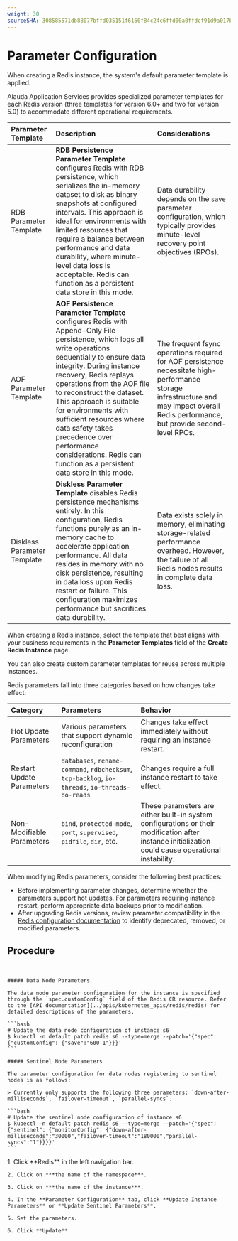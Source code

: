 ```yaml
---
weight: 30
sourceSHA: 308585571db88077bffd035151f6160f84c24c6ffd00a0ffdcf91d9a017b364b
---
```


# Parameter Configuration

When creating a Redis instance, the system's default parameter template is applied. 

Alauda Application Services provides specialized parameter templates for each Redis version (three templates for version 6.0+ and two for version 5.0) to accommodate different operational requirements.

| Parameter Template | Description | Considerations |
| :---------------- | :---------- | :------------- |
| RDB Parameter Template | **RDB Persistence Parameter Template** configures Redis with RDB persistence, which serializes the in-memory dataset to disk as binary snapshots at configured intervals. This approach is ideal for environments with limited resources that require a balance between performance and data durability, where minute-level data loss is acceptable. Redis can function as a persistent data store in this mode. | Data durability depends on the `save` parameter configuration, which typically provides minute-level recovery point objectives (RPOs). |
| AOF Parameter Template | **AOF Persistence Parameter Template** configures Redis with Append-Only File persistence, which logs all write operations sequentially to ensure data integrity. During instance recovery, Redis replays operations from the AOF file to reconstruct the dataset. This approach is suitable for environments with sufficient resources where data safety takes precedence over performance considerations. Redis can function as a persistent data store in this mode. | The frequent fsync operations required for AOF persistence necessitate high-performance storage infrastructure and may impact overall Redis performance, but provide second-level RPOs. |
| Diskless Parameter Template | **Diskless Parameter Template** disables Redis persistence mechanisms entirely. In this configuration, Redis functions purely as an in-memory cache to accelerate application performance. All data resides in memory with no disk persistence, resulting in data loss upon Redis restart or failure. This configuration maximizes performance but sacrifices data durability. | Data exists solely in memory, eliminating storage-related performance overhead. However, the failure of all Redis nodes results in complete data loss. |

When creating a Redis instance, select the template that best aligns with your business requirements in the **Parameter Templates** field of the **Create Redis Instance** page.

You can also create custom parameter templates for reuse across multiple instances.

Redis parameters fall into three categories based on how changes take effect:

| Category | Parameters | Behavior |
| :------- | :--------- | :------- |
| Hot Update Parameters | Various parameters that support dynamic reconfiguration | Changes take effect immediately without requiring an instance restart. |
| Restart Update Parameters | `databases`, `rename-command`, `rdbchecksum`, `tcp-backlog`, `io-threads`, `io-threads-do-reads` | Changes require a full instance restart to take effect. |
| Non-Modifiable Parameters | `bind`, `protected-mode`, `port`, `supervised`, `pidfile`, `dir`, etc. | These parameters are either built-in system configurations or their modification after instance initialization could cause operational instability. |

When modifying Redis parameters, consider the following best practices:

- Before implementing parameter changes, determine whether the parameters support hot updates. For parameters requiring instance restart, perform appropriate data backups prior to modification.
- After upgrading Redis versions, review parameter compatibility in the [Redis configuration documentation](https://redis.io/topics/config) to identify deprecated, removed, or modified parameters.

## Procedure

<Tabs>
  <Tab label="CLI">
    <br />

    ##### Data Node Parameters

    The data node parameter configuration for the instance is specified through the `spec.customConfig` field of the Redis CR resource. Refer to the [API documentation](../apis/kubernetes_apis/redis/redis) for detailed descriptions of the parameters.

    ```bash
    # Update the data node configuration of instance s6
    $ kubectl -n default patch redis s6 --type=merge --patch='{"spec": {"customConfig": {"save":"600 1"}}}'
    ```

    ##### Sentinel Node Parameters

    The parameter configuration for data nodes registering to sentinel nodes is as follows:

    > Currently only supports the following three parameters: `down-after-milliseconds`, `failover-timeout`, `parallel-syncs`.

    ```bash
    # Update the sentinel node configuration of instance s6
    $ kubectl -n default patch redis s6 --type=merge --patch='{"spec": {"sentinel": {"monitorConfig": {"down-after-milliseconds":"30000","failover-timeout":"180000","parallel-syncs":"1"}}}}'
    ```
  </Tab>

  <Tab label="Web Console">
    1. Click **Redis** in the left navigation bar.

    2. Click on ***the name of the namespace***.

    3. Click on ***the name of the instance***.

    4. In the **Parameter Configuration** tab, click **Update Instance Parameters** or **Update Sentinel Parameters**.

    5. Set the parameters.

    6. Click **Update**.
  </Tab>
</Tabs>

